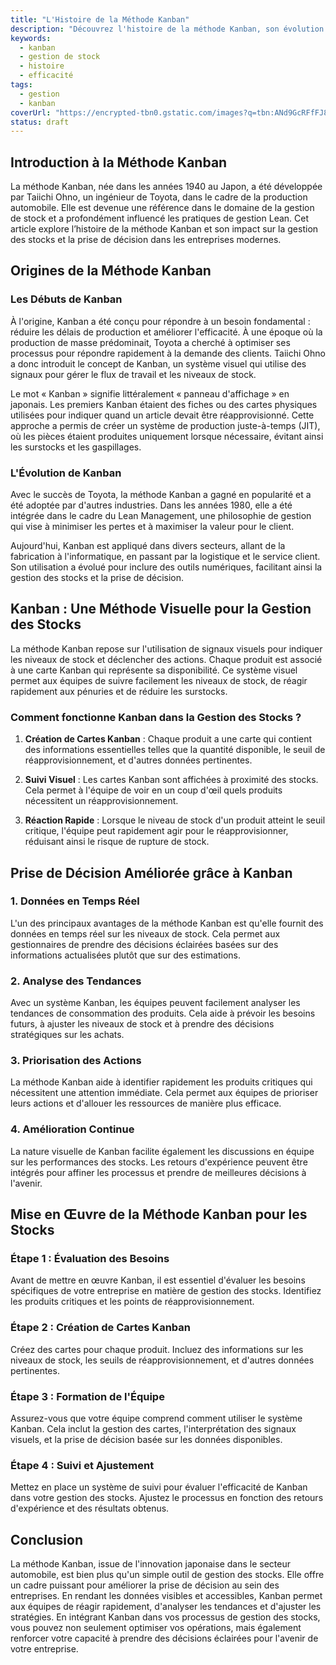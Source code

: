 ```yaml
---
title: "L'Histoire de la Méthode Kanban"
description: "Découvrez l'histoire de la méthode Kanban, son évolution et son impact sur la gestion des stocks et la prise de décision en entreprise."
keywords:
  - kanban
  - gestion de stock
  - histoire
  - efficacité
tags:
  - gestion
  - kanban
coverUrl: "https://encrypted-tbn0.gstatic.com/images?q=tbn:ANd9GcRFfFJ8a8GgeMuAoj1WZFWWRY8uEWf9yRu1KQ&s"
status: draft
---
```


## Introduction à la Méthode Kanban

La méthode Kanban, née dans les années 1940 au Japon, a été développée par Taiichi Ohno, un ingénieur de Toyota, dans le cadre de la production automobile. Elle est devenue une référence dans le domaine de la gestion de stock et a profondément influencé les pratiques de gestion Lean. Cet article explore l’histoire de la méthode Kanban et son impact sur la gestion des stocks et la prise de décision dans les entreprises modernes.

## Origines de la Méthode Kanban

### Les Débuts de Kanban

À l'origine, Kanban a été conçu pour répondre à un besoin fondamental : réduire les délais de production et améliorer l'efficacité. À une époque où la production de masse prédominait, Toyota a cherché à optimiser ses processus pour répondre rapidement à la demande des clients. Taiichi Ohno a donc introduit le concept de Kanban, un système visuel qui utilise des signaux pour gérer le flux de travail et les niveaux de stock.

Le mot « Kanban » signifie littéralement « panneau d'affichage » en japonais. Les premiers Kanban étaient des fiches ou des cartes physiques utilisées pour indiquer quand un article devait être réapprovisionné. Cette approche a permis de créer un système de production juste-à-temps (JIT), où les pièces étaient produites uniquement lorsque nécessaire, évitant ainsi les surstocks et les gaspillages.

### L'Évolution de Kanban

Avec le succès de Toyota, la méthode Kanban a gagné en popularité et a été adoptée par d'autres industries. Dans les années 1980, elle a été intégrée dans le cadre du Lean Management, une philosophie de gestion qui vise à minimiser les pertes et à maximiser la valeur pour le client.

Aujourd'hui, Kanban est appliqué dans divers secteurs, allant de la fabrication à l'informatique, en passant par la logistique et le service client. Son utilisation a évolué pour inclure des outils numériques, facilitant ainsi la gestion des stocks et la prise de décision.

## Kanban : Une Méthode Visuelle pour la Gestion des Stocks

La méthode Kanban repose sur l'utilisation de signaux visuels pour indiquer les niveaux de stock et déclencher des actions. Chaque produit est associé à une carte Kanban qui représente sa disponibilité. Ce système visuel permet aux équipes de suivre facilement les niveaux de stock, de réagir rapidement aux pénuries et de réduire les surstocks.

### Comment fonctionne Kanban dans la Gestion des Stocks ?

1. **Création de Cartes Kanban** : Chaque produit a une carte qui contient des informations essentielles telles que la quantité disponible, le seuil de réapprovisionnement, et d'autres données pertinentes.
2. **Suivi Visuel** : Les cartes Kanban sont affichées à proximité des stocks. Cela permet à l'équipe de voir en un coup d'œil quels produits nécessitent un réapprovisionnement.

3. **Réaction Rapide** : Lorsque le niveau de stock d'un produit atteint le seuil critique, l'équipe peut rapidement agir pour le réapprovisionner, réduisant ainsi le risque de rupture de stock.

## Prise de Décision Améliorée grâce à Kanban

### 1. Données en Temps Réel

L'un des principaux avantages de la méthode Kanban est qu'elle fournit des données en temps réel sur les niveaux de stock. Cela permet aux gestionnaires de prendre des décisions éclairées basées sur des informations actualisées plutôt que sur des estimations.

### 2. Analyse des Tendances

Avec un système Kanban, les équipes peuvent facilement analyser les tendances de consommation des produits. Cela aide à prévoir les besoins futurs, à ajuster les niveaux de stock et à prendre des décisions stratégiques sur les achats.

### 3. Priorisation des Actions

La méthode Kanban aide à identifier rapidement les produits critiques qui nécessitent une attention immédiate. Cela permet aux équipes de prioriser leurs actions et d'allouer les ressources de manière plus efficace.

### 4. Amélioration Continue

La nature visuelle de Kanban facilite également les discussions en équipe sur les performances des stocks. Les retours d'expérience peuvent être intégrés pour affiner les processus et prendre de meilleures décisions à l'avenir.

## Mise en Œuvre de la Méthode Kanban pour les Stocks

### Étape 1 : Évaluation des Besoins

Avant de mettre en œuvre Kanban, il est essentiel d'évaluer les besoins spécifiques de votre entreprise en matière de gestion des stocks. Identifiez les produits critiques et les points de réapprovisionnement.

### Étape 2 : Création de Cartes Kanban

Créez des cartes pour chaque produit. Incluez des informations sur les niveaux de stock, les seuils de réapprovisionnement, et d'autres données pertinentes.

### Étape 3 : Formation de l'Équipe

Assurez-vous que votre équipe comprend comment utiliser le système Kanban. Cela inclut la gestion des cartes, l'interprétation des signaux visuels, et la prise de décision basée sur les données disponibles.

### Étape 4 : Suivi et Ajustement

Mettez en place un système de suivi pour évaluer l'efficacité de Kanban dans votre gestion des stocks. Ajustez le processus en fonction des retours d'expérience et des résultats obtenus.

## Conclusion

La méthode Kanban, issue de l'innovation japonaise dans le secteur automobile, est bien plus qu'un simple outil de gestion des stocks. Elle offre un cadre puissant pour améliorer la prise de décision au sein des entreprises. En rendant les données visibles et accessibles, Kanban permet aux équipes de réagir rapidement, d'analyser les tendances et d'ajuster les stratégies. En intégrant Kanban dans vos processus de gestion des stocks, vous pouvez non seulement optimiser vos opérations, mais également renforcer votre capacité à prendre des décisions éclairées pour l'avenir de votre entreprise.
